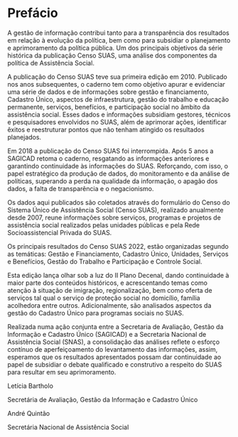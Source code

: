 # Prefácio {.unnumbered}

A gestão de informação contribui tanto para a transparência dos resultados em relação à evolução da política, bem como para subsidiar o planejamento e aprimoramento da política pública. Um dos principais objetivos da série histórica da publicação Censo SUAS, uma análise dos componentes da política de Assistência Social.

A publicação do Censo SUAS teve sua primeira edição em 2010. Publicado nos anos subsequentes, o caderno tem como objetivo apurar e evidenciar uma série de dados e de informações sobre gestão e financiamento, Cadastro Único, aspectos de infraestrutura, gestão do trabalho e educação permanente, serviços, benefícios, e participação social no âmbito da assistência social. Esses dados e informações subsidiam gestores, técnicos e pesquisadores envolvidos no SUAS, além de aprimorar ações, identificar êxitos e reestruturar pontos que não tenham atingido os resultados planejados.

Em 2018 a publicação do Censo SUAS foi interrompida. Após 5 anos a SAGICAD retoma o caderno, resgatando as informações anteriores e garantindo continuidade às informações do SUAS. Reforçando, com isso, o papel estratégico da produção de dados, do monitoramento e da análise de políticas, superando a perda na qualidade da informação, o apagão dos dados, a falta de transparência e o negacionismo.


Os dados aqui publicados são coletados através do formulário do Censo do Sistema Único de Assistência Social (Censo SUAS), realizado anualmente desde 2007, reune informações sobre serviços, programas e projetos de assistência social realizados pelas unidades públicas e pela Rede Socioassistencial Privada do SUAS.

Os principais resultados do Censo SUAS 2022, estão organizadas segundo as temáticas: Gestão e Financiamento, Cadastro Único, Unidades, Serviços e Benefícios, Gestão do Trabalho e Participação e Controle Social.

Esta edição lança olhar sob a luz do II Plano Decenal, dando continuidade à maior parte dos conteúdos históricos, e acrescentando temas como atenção à situação de imigração, regionalização, bem como oferta de serviços tal qual o serviço de proteção social no domicílio, família acolhedora entre outros. Adicionalmente, são analisados aspectos da gestão do Cadastro Único para programas sociais no SUAS.

Realizada numa ação conjunta entre a Secretaria de Avaliação, Gestão da Informação e Cadastro Único (SAGICAD) e a Secretaria Nacional de Assistência Social (SNAS), a consolidação das análises reflete o esforço contínuo de aperfeiçoamento do levantamento das informações, assim, esperamos que os resultados apresentados possam dar continuidade ao papel de subsidiar o debate qualificado e construtivo a respeito do SUAS para resultar em seu aprimoramento.

Letícia Bartholo

Secretária de Avaliação, Gestão da Informação e Cadastro Único

André Quintão

Secretária Nacional de Assistência Social
